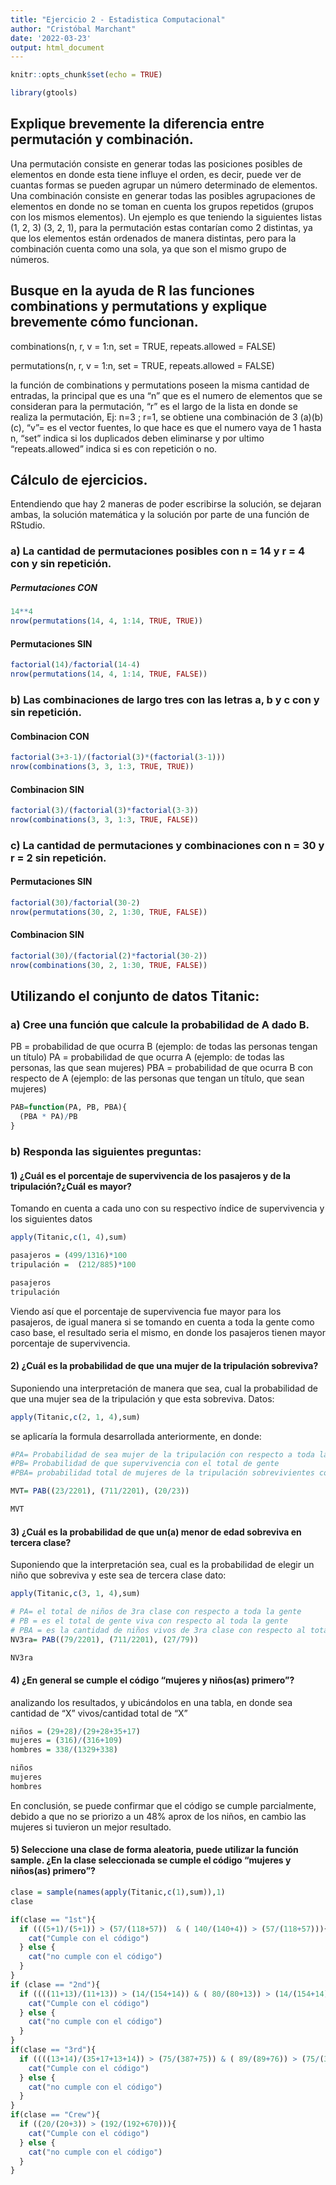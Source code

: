 ---
title: "Ejercicio 2 - Estadistica Computacional"
author: "Cristóbal Marchant"
date: '2022-03-23'
output: html_document
---

```{r setup, include=FALSE}
knitr::opts_chunk$set(echo = TRUE)
```

```{r}
library(gtools)
```
## Explique brevemente la diferencia entre permutación y combinación.
Una permutación consiste en generar todas las posiciones posibles de elementos en donde esta tiene influye el orden, es decir, puede ver de cuantas formas se pueden agrupar un número determinado de elementos.
Una combinación consiste en generar todas las posibles agrupaciones de elementos en donde no se toman en cuenta los grupos repetidos (grupos con los mismos elementos).
Un ejemplo es que teniendo la siguientes listas (1, 2, 3) (3, 2, 1), para la permutación estas contarían como 2 distintas, ya que los elementos están ordenados de manera distintas, pero para la combinación cuenta como una sola, ya que son el mismo grupo de números.

## Busque en la ayuda de R las funciones combinations y permutations y explique brevemente cómo funcionan.
combinations(n, r, v = 1:n, set = TRUE, repeats.allowed = FALSE)

permutations(n, r, v = 1:n, set = TRUE, repeats.allowed = FALSE)

la función de combinations y permutations poseen la misma cantidad de entradas, la principal que es una “n” que es el numero de elementos que se consideran para la permutación, “r” es el largo de la lista en donde se realiza la permutación, Ej: n=3 ; r=1, se obtiene una combinación de 3 (a)(b)(c), “v”= es el vector fuentes, lo que hace es que el numero vaya de 1 hasta n, “set” indica si los duplicados deben eliminarse y por ultimo “repeats.allowed” indica si es con repetición o no.

## Cálculo de ejercicios.
Entendiendo que hay 2 maneras de poder escribirse la solución, se dejaran ambas, la solución matemática y la solución por parte de una función de RStudio.

### a)	La cantidad de permutaciones posibles con n = 14 y r = 4 con y sin repetición.
##### Permutaciones CON
```{r}
14**4 
nrow(permutations(14, 4, 1:14, TRUE, TRUE))
```

#### Permutaciones SIN 
```{r}
factorial(14)/factorial(14-4)
nrow(permutations(14, 4, 1:14, TRUE, FALSE))
```
### b)	Las combinaciones de largo tres con las letras a, b y c con y sin repetición. 

#### Combinacion CON
```{r}
factorial(3+3-1)/(factorial(3)*(factorial(3-1)))
nrow(combinations(3, 3, 1:3, TRUE, TRUE))
```

#### Combinacion SIN
```{r}
factorial(3)/(factorial(3)*factorial(3-3))
nrow(combinations(3, 3, 1:3, TRUE, FALSE))
```
### c)	La cantidad de permutaciones y combinaciones con n = 30 y r = 2 sin repetición.
#### Permutaciones SIN 
```{r}
factorial(30)/factorial(30-2)
nrow(permutations(30, 2, 1:30, TRUE, FALSE))
```

#### Combinacion SIN
```{r}
factorial(30)/(factorial(2)*factorial(30-2))
nrow(combinations(30, 2, 1:30, TRUE, FALSE))
```
## Utilizando el conjunto de datos Titanic:
### a)	Cree una función que calcule la probabilidad de A dado B.
PB = probabilidad de que ocurra B (ejemplo: de todas las personas tengan un título)
PA = probabilidad de que ocurra A (ejemplo: de todas las personas, las que sean mujeres)
PBA = probabilidad de que ocurra B con respecto de A (ejemplo: de las personas que tengan un título, que sean mujeres)
```{r}
PAB=function(PA, PB, PBA){  
  (PBA * PA)/PB
}
```
### b) Responda las siguientes preguntas:
#### 1) ¿Cuál es el porcentaje de supervivencia de los pasajeros y de la 	tripulación?¿Cuál es mayor?
Tomando en cuenta a cada uno con su respectivo índice de supervivencia y los siguientes datos
```{r}
apply(Titanic,c(1, 4),sum)

pasajeros = (499/1316)*100
tripulación =  (212/885)*100

pasajeros
tripulación
```
Viendo así que el porcentaje de supervivencia fue mayor para los pasajeros, de igual manera si se tomando en cuenta a toda la gente como caso base, el resultado seria el mismo, en donde los pasajeros tienen mayor porcentaje de supervivencia.

#### 2) ¿Cuál es la probabilidad de que una mujer de la tripulación sobreviva? 
Suponiendo una interpretación de manera que sea, cual la probabilidad de que una mujer sea de la tripulación y que esta sobreviva.
Datos:
```{r}
apply(Titanic,c(2, 1, 4),sum)
```
se aplicaría la formula desarrollada anteriormente, en donde:
```{r}
#PA= Probabilidad de sea mujer de la tripulación con respecto a toda la gente
#PB= Probabilidad de que supervivencia con el total de gente
#PBA= probabilidad total de mujeres de la tripulación sobrevivientes con respecto a el total de mujeres de la tripulación

MVT= PAB((23/2201), (711/2201), (20/23))

MVT
```

#### 3) ¿Cuál es la probabilidad de que un(a) menor de edad sobreviva en tercera clase? 
Suponiendo que la interpretación sea, cual es la probabilidad de elegir un niño que sobreviva y este sea de tercera clase
dato:
```{r}
apply(Titanic,c(3, 1, 4),sum)
```

```{r}
# PA= el total de niños de 3ra clase con respecto a toda la gente
# PB = es el total de gente viva con respecto al toda la gente
# PBA = es la cantidad de niños vivos de 3ra clase con respecto al total de niños de 3ra clase
NV3ra= PAB((79/2201), (711/2201), (27/79))

NV3ra
```

#### 4) ¿En general se cumple el código “mujeres y niños(as) primero”?
analizando los resultados, y ubicándolos en una tabla, en donde sea cantidad de “X” vivos/cantidad total de “X”
```{r}
niños = (29+28)/(29+28+35+17)
mujeres = (316)/(316+109)
hombres = 338/(1329+338)

niños
mujeres 
hombres
```
En conclusión, se puede confirmar que el código se cumple parcialmente, debido a que no se priorizo a un 48% aprox de los niños, en cambio las mujeres si tuvieron un mejor resultado.

#### 5) Seleccione una clase de forma aleatoria, puede utilizar la función sample. ¿En la clase seleccionada se cumple el código “mujeres y niños(as) primero”?
```{r}
clase = sample(names(apply(Titanic,c(1),sum)),1)
clase

if(clase == "1st"){
  if (((5+1)/(5+1)) > (57/(118+57))  & ( 140/(140+4)) > (57/(118+57))){
    cat("Cumple con el código")
  } else {
    cat("no cumple con el código")
  }
}
if (clase == "2nd"){
  if ((((11+13)/(11+13)) > (14/(154+14)) & ( 80/(80+13)) > (14/(154+14)))){
    cat("Cumple con el código")
  } else {
    cat("no cumple con el código")
  }
}
if(clase == "3rd"){
  if ((((13+14)/(35+17+13+14)) > (75/(387+75)) & ( 89/(89+76)) > (75/(387+75)))){
    cat("Cumple con el código")
  } else {
    cat("no cumple con el código")
  }
}
if(clase == "Crew"){
  if ((20/(20+3)) > (192/(192+670))){
    cat("Cumple con el código")
  } else {
    cat("no cumple con el código")
  }
}
```